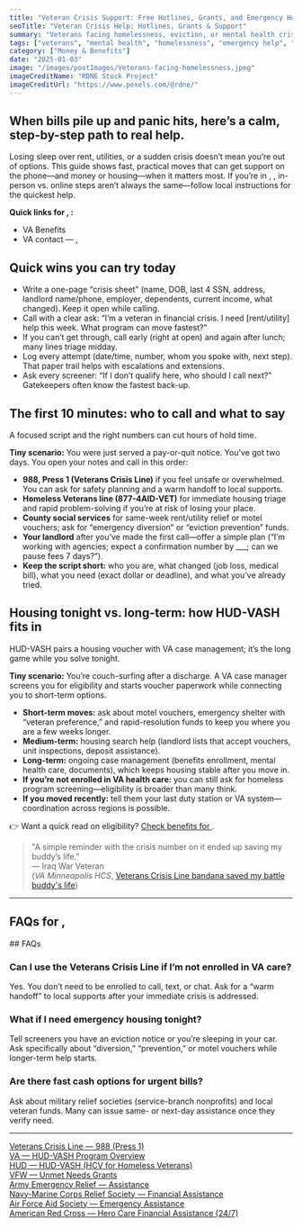 ```yaml
---
title: "Veteran Crisis Support: Free Hotlines, Grants, and Emergency Help"
seoTitle: "Veteran Crisis Help: Hotlines, Grants & Support"
summary: "Veterans facing homelessness, eviction, or mental health crises can access free support from the VA and partner organizations. Learn about crisis lines, housing grants, and urgent aid."
tags: ["veterans", "mental health", "homelessness", "emergency help", "va support"]
category: ["Money & Benefits"]
date: "2025-01-03"
image: "/images/postImages/Veterans-facing-homelessness.jpeg"
imageCreditName: "RDNE Stock Project"
imageCreditUrl: "https://www.pexels.com/@rdne/"
---
```


## When bills pile up and panic hits, here’s a calm, step-by-step path to real help.

Losing sleep over rent, utilities, or a sudden crisis doesn’t mean you’re out of options. This guide shows fast, practical moves that can get support on the phone—and money or housing—when it matters most. <IfLocation>If you’re in <City/>, <State/>, in-person vs. online steps aren’t always the same—follow local instructions for the quickest help.</IfLocation>

<BenefitsCtaBanner copy="Veterans facing hardship can get emergency help — from crisis hotlines to urgent grants and housing support." />

<IfLocation>
<div className="not-prose my-12 p-4 rounded-xl border-[3px] bg-muted">
  <p className="mb-2"><strong>Quick links for <City/>, <State/>:</strong></p>
  <ul className="list-disc ml-5 space-y-1">
    <li><ResourceLink name="va">VA Benefits</ResourceLink></li>
    <li><ResourceLink name="va" field="contact">VA contact<IfLocation> — <City/>, <State/></IfLocation></ResourceLink></li>
  </ul>
</div>
</IfLocation>

## Quick wins you can try today

- Write a one-page “crisis sheet” (name, DOB, last 4 SSN, address, landlord name/phone, employer, dependents, current income, what changed). Keep it open while calling.
- Call with a clear ask: “I’m a veteran in financial crisis. I need [rent/utility] help this week. What program can move fastest?”
- If you can’t get through, call early (right at open) and again after lunch; many lines triage midday.
- Log every attempt (date/time, number, whom you spoke with, next step). That paper trail helps with escalations and extensions.
- Ask every screener: “If I don’t qualify here, who should I call next?” Gatekeepers often know the fastest back-up.

## The first 10 minutes: who to call and what to say

A focused script and the right numbers can cut hours of hold time.

**Tiny scenario:** You were just served a pay-or-quit notice. You’ve got two days. You open your notes and call in this order:

- **988, Press 1 (Veterans Crisis Line)** if you feel unsafe or overwhelmed. You can ask for safety planning and a warm handoff to local supports.
- **Homeless Veterans line (877-4AID-VET)** for immediate housing triage and rapid problem-solving if you’re at risk of losing your place.
- **County social services** for same-week rent/utility relief or motel vouchers; ask for “emergency diversion” or “eviction prevention” funds.
- **Your landlord** after you’ve made the first call—offer a simple plan (“I’m working with agencies; expect a confirmation number by ___; can we pause fees 7 days?”).
- **Keep the script short:** who you are, what changed (job loss, medical bill), what you need (exact dollar or deadline), and what you’ve already tried.

## Housing tonight vs. long-term: how HUD-VASH fits in

HUD-VASH pairs a housing voucher with VA case management; it’s the long game while you solve tonight.

**Tiny scenario:** You’re couch-surfing after a discharge. A VA case manager screens you for eligibility and starts voucher paperwork while connecting you to short-term options.

- **Short-term moves:** ask about motel vouchers, emergency shelter with “veteran preference,” and rapid-resolution funds to keep you where you are a few weeks longer.
- **Medium-term:** housing search help (landlord lists that accept vouchers, unit inspections, deposit assistance).
- **Long-term:** ongoing case management (benefits enrollment, mental health care, documents), which keeps housing stable after you move in.
- **If you’re not enrolled in VA health care:** you can still ask for homeless program screening—eligibility is broader than many think.
- **If you moved recently:** tell them your last duty station or VA system—coordination across regions is possible.

<IfLocation>
<div className="mt-3">👉 Want a quick read on eligibility? <a href="/tools/check-benefits" className="underline">Check benefits for <City/></a>.</div>
</IfLocation>

> "A simple reminder with the crisis number on it ended up saving my buddy’s life."  
> — Iraq War Veteran  
(*VA Minneapolis HCS*, [Veterans Crisis Line bandana saved my battle buddy's life](https://www.va.gov/minneapolis-health-care/stories/veterans-crisis-line-bandana-saved-my-battle-buddys-life))

---

<IfLocation>
  <h2>FAQs for <City/>, <State/></h2>
  <ResourceLink name="va" field="faqs" />
</IfLocation>

<IfNoLocation>
## FAQs

### Can I use the Veterans Crisis Line if I’m not enrolled in VA care?
Yes. You don’t need to be enrolled to call, text, or chat. Ask for a “warm handoff” to local supports after your immediate crisis is addressed.

### What if I need emergency housing tonight?
Tell screeners you have an eviction notice or you’re sleeping in your car. Ask specifically about “diversion,” “prevention,” or motel vouchers while longer-term help starts.

### Are there fast cash options for urgent bills?
Ask about military relief societies (service-branch nonprofits) and local veteran funds. Many can issue same- or next-day assistance once they verify need.

</IfNoLocation>

---

<div className="references">
<a href="https://www.veteranscrisisline.net/" target="_blank" rel="noopener noreferrer">Veterans Crisis Line — 988 (Press 1)</a><br />
<a href="https://www.va.gov/homeless/hud-vash.asp" target="_blank" rel="noopener noreferrer">VA — HUD-VASH Program Overview</a><br />
<a href="https://www.hud.gov/helping-americans/housing-choice-vouchers-homeless-veterans" target="_blank" rel="noopener noreferrer">HUD — HUD-VASH (HCV for Homeless Veterans)</a><br />
<a href="https://www.vfw.org/assistance/financial-grants" target="_blank" rel="noopener noreferrer">VFW — Unmet Needs Grants</a><br />
<a href="https://www.armyemergencyrelief.org/assistance/" target="_blank" rel="noopener noreferrer">Army Emergency Relief — Assistance</a><br />
<a href="https://www.nmcrs.org/our-services/financial-assistance-loans-and-grants" target="_blank" rel="noopener noreferrer">Navy-Marine Corps Relief Society — Financial Assistance</a><br />
<a href="https://afas.org/emergency-assistance/" target="_blank" rel="noopener noreferrer">Air Force Aid Society — Emergency Assistance</a><br />
<a href="https://www.redcross.org/get-help/military-families/hero-care-network/financial-assistance.html" target="_blank" rel="noopener noreferrer">American Red Cross — Hero Care Financial Assistance (24/7)</a>
</div>